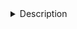 <details><summary>Description</summary>

## TF-centric approach to explore scATAC and scRNA datasets 

- Allows to explore the details for the TFs from the previous heatmap: motif enrichment in the DARs of the scATAC dataset and their expression in the scRNA dataset.

- The cistromes are the union of "Motifs_up" and "ChIP_up" (i.e. motifs with high confidence annotations, and ChIP-seq enrichment, only on DAR-up region sets; motifs enriched in DARs for cell types without TF expression are ignored).


TO DO: 

- Motif clustering (Transfac or Stamp-> Color) 

- Add number of regions per motif?

- Link to cistrome (e.g. download?)

- Cistrome by cell type / intersection of targets

- Keep cistrome accessibility (or use in SCOPE?)

</details>